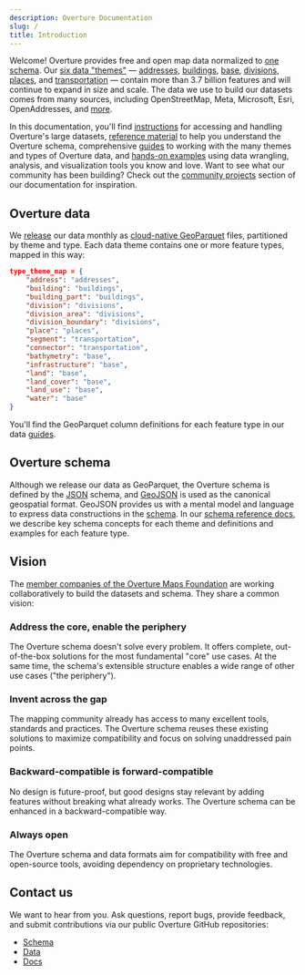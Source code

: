 ```yaml
---
description: Overture Documentation
slug: /
title: Introduction
---
```


Welcome! Overture provides free and open map data normalized to [one schema](schema). Our [six data "themes"](guides) &mdash; [addresses](guides/addresses), [buildings](guides/buildings), [base](guides/base), [divisions](guides/divisions), [places](guides/places), and [transportation](guides/transportation) &mdash; contain more than 3.7 billion features and will continue to expand in size and scale. The data we use to build our datasets comes from many sources, including OpenStreetMap, Meta, Microsoft, Esri, OpenAddresses, and [more](attribution). 

In this documentation, you'll find [instructions](getting-data) for accessing and handling Overture's large datasets, [reference material](schema/reference) to help you understand the Overture schema, comprehensive [guides](guides) to working with the many themes and types of Overture data, and [hands-on examples](examples) using data wrangling, analysis, and visualization tools you know and love. Want to see what our community has been building? Check out the [community projects](community) section of our documentation for inspiration.

## Overture data 
We [release](release) our data monthly as [cloud-native GeoParquet](https://guide.cloudnativegeo.org/geoparquet/) files, partitioned by theme and type. Each data theme contains one or more feature types, mapped in this way:

```json
type_theme_map = {
    "address": "addresses",
    "building": "buildings",
    "building_part": "buildings",
    "division": "divisions",
    "division_area": "divisions",
    "division_boundary": "divisions",
    "place": "places",
    "segment": "transportation",
    "connector": "transportation",
    "bathymetry": "base",
    "infrastructure": "base",
    "land": "base",
    "land_cover": "base",
    "land_use": "base",
    "water": "base"
}
``` 

You'll find the GeoParquet column definitions for each feature type in our data [guides](guides). 

## Overture schema
Although we release our data as GeoParquet, the Overture schema is defined by the [JSON](https://json-schema.org/) schema, and [GeoJSON](https://geojson.org/) is used as the canonical geospatial format. GeoJSON provides us with a mental model and language to express data constructions in the [schema](https://schema.overturemaps.org/schema.yaml). In our [schema reference docs](schema), we describe key schema concepts for each theme and definitions and examples for each feature type. 

## Vision

The [member companies of the Overture Maps Foundation](https://overturemaps.org/about/members/) are working collaboratively to build the datasets and schema. They share a common vision:

### Address the core, enable the periphery
The Overture schema doesn't solve every problem. It offers complete, out-of-the-box solutions for the most fundamental "core" use cases. At the same time, the schema's extensible structure enables a wide range of other use cases ("the periphery").

### Invent across the gap
The mapping community already has access to many excellent tools, standards and practices. The Overture schema reuses these existing solutions to maximize compatibility and focus on solving unaddressed pain points.

### Backward-compatible is forward-compatible
No design is future-proof, but good designs stay relevant by adding features without breaking what already works. The Overture schema can be enhanced in a backward-compatible way.

### Always open
The Overture schema and data formats aim for compatibility with free and open-source tools, avoiding dependency on proprietary technologies.

## Contact us

We want to hear from you. Ask questions, report bugs, provide feedback, and submit contributions via our public Overture GitHub repositories:

- [Schema](https://github.com/OvertureMaps/schema)
- [Data](https://github.com/OvertureMaps/data)
- [Docs](https://github.com/OvertureMaps/docs)


